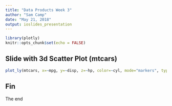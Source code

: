 ---
title: "Data Products Week 3"
author: "Sam Camp"
date: "May 21, 2018"
output: ioslides_presentation
---

```{r setup, include=FALSE}
library(plotly)
knitr::opts_chunk$set(echo = FALSE)
```

## Slide with 3d Scatter Plot (mtcars)

```{r mtcars, warning=FALSE, message=FALSE}
plot_ly(mtcars, x=~mpg, y=~disp, z=~hp, color=~cyl, mode="markers", type="scatter3d")
```


## Fin

The end